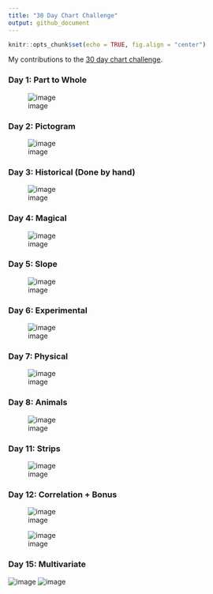 ```yaml
---
title: "30 Day Chart Challenge"
output: github_document
---
```


```r
knitr::opts_chunk$set(echo = TRUE, fig.align = "center")
```

My contributions to the [30 day chart challenge](https://github.com/Z3tt/30DayChartChallenge_2021).  

### Day 1: Part to Whole    
![image](day01 - part to whole/day01_part_to_whole.png)  

### Day 2: Pictogram   
![image](day02 - pictogram/day02_pictogram.png)

### Day 3: Historical (Done by hand)   
![image](day03 - historical/day03_historical.jpg)

### Day 4: Magical    
![image](day04 - magical/day04_magical.png)  

### Day 5: Slope   
![image](day05 - slope/day05_slope.png)  

### Day 6: Experimental   
![image](day06 - experimental/day06_experiemental.jpg)  

### Day 7: Physical   
![image](day07 - physical/day07_physical.png)  



### Day 8: Animals   
![image](day08 - animal/day08_animal.png)  


### Day 11: Strips   
![image](day11 - strips/day11_strips.png) 

### Day 12: Correlation + Bonus   
![image](day12 - correlation/day12_correlation.png) 

![image](day12 - correlation/imtired.png) 

### Day 15: Multivariate   
![image](day15 - multivariate/day15_multivariate.png) 
![image](day15 - multivariate/day15_multivariate_legend.png)










